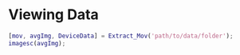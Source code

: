 # Viewing Data

```matlab
[mov, avgImg, DeviceData] = Extract_Mov('path/to/data/folder');
imagesc(avgImg);
```

